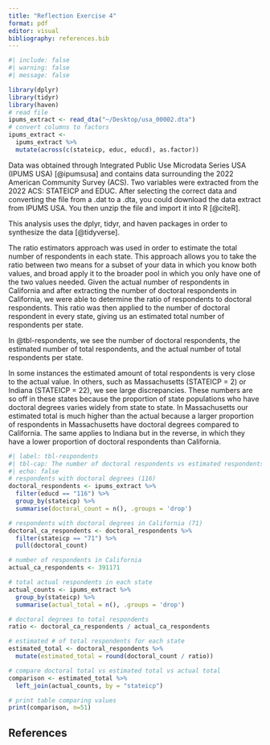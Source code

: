 ```yaml
---
title: "Reflection Exercise 4"
format: pdf
editor: visual
bibliography: references.bib
---
```


```r
#| include: false
#| warning: false
#| message: false

library(dplyr)
library(tidyr)
library(haven)
# read file
ipums_extract <- read_dta("~/Desktop/usa_00002.dta")
# convert columns to factors
ipums_extract <- 
  ipums_extract %>%
  mutate(across(c(stateicp, educ, educd), as.factor))
```

Data was obtained through Integrated Public Use Microdata Series USA (IPUMS USA) [@ipumsusa] and contains data surrounding the 2022 American Community Survey (ACS). Two variables were extracted from the 2022 ACS: STATEICP and EDUC. After selecting the correct data and converting the file from a .dat to a .dta, you could download the data extract from IPUMS USA. You then unzip the file and import it into R [@citeR].

This analysis uses the dplyr, tidyr, and haven packages in order to synthesize the data [@tidyverse].

The ratio estimators approach was used in order to estimate the total number of respondents in each state. This approach allows you to take the ratio between two means for a subset of your data in which you know both values, and broad apply it to the broader pool in which you only have one of the two values needed. Given the actual number of respondents in California and after extracting the number of doctoral respondents in California, we were able to determine the ratio of respondents to doctoral respondents. This ratio was then applied to the number of doctoral respondent in every state, giving us an estimated total number of respondents per state.

In @tbl-respondents, we see the number of doctoral respondents, the estimated number of total respondents, and the actual number of total respondents per state.

In some instances the estimated amount of total respondents is very close to the actual value. In others, such as Massachusetts (STATEICP = 2) or Indiana (STATEICP = 22), we see large discrepancies. These numbers are so off in these states because the proportion of state populations who have doctoral degrees varies widely from state to state. In Massachusetts our estimated total is much higher than the actual because a larger proportion of respondents in Massachusetts have doctoral degrees compared to California. The same applies to Indiana but in the reverse, in which they have a lower proportion of doctoral respondents than California.

```r
#| label: tbl-respondents
#| tbl-cap: The number of doctoral respondents vs estimated respondents vs actual respondents in each state
#| echo: false
# respondents with doctoral degrees (116)
doctoral_respondents <- ipums_extract %>%
  filter(educd == "116") %>%
  group_by(stateicp) %>%
  summarise(doctoral_count = n(), .groups = 'drop')

# respondents with doctoral degrees in California (71)
doctoral_ca_respondents <- doctoral_respondents %>%
  filter(stateicp == "71") %>%
  pull(doctoral_count)

# number of respondents in California
actual_ca_respondents <- 391171

# total actual respondents in each state
actual_counts <- ipums_extract %>%
  group_by(stateicp) %>%
  summarise(actual_total = n(), .groups = 'drop')

# doctoral degrees to total respondents
ratio <- doctoral_ca_respondents / actual_ca_respondents

# estimated # of total respondents for each state
estimated_total <- doctoral_respondents %>%
  mutate(estimated_total = round(doctoral_count / ratio))

# compare doctoral total vs estimated total vs actual total
comparison <- estimated_total %>%
  left_join(actual_counts, by = "stateicp")

# print table comparing values
print(comparison, n=51)
```
\newpage
## References {#bibliography}
